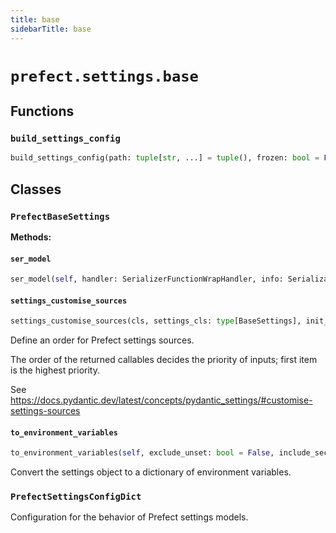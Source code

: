 ```yaml
---
title: base
sidebarTitle: base
---
```


# `prefect.settings.base`

## Functions

### `build_settings_config` <sup><a href="https://github.com/PrefectHQ/prefect/blob/main/src/prefect/settings/base.py#L215" target="_blank"><Icon icon="github" style="width: 14px; height: 14px;" /></a></sup>

```python
build_settings_config(path: tuple[str, ...] = tuple(), frozen: bool = False) -> PrefectSettingsConfigDict
```

## Classes

### `PrefectBaseSettings` <sup><a href="https://github.com/PrefectHQ/prefect/blob/main/src/prefect/settings/base.py#L32" target="_blank"><Icon icon="github" style="width: 14px; height: 14px;" /></a></sup>

**Methods:**

#### `ser_model` <sup><a href="https://github.com/PrefectHQ/prefect/blob/main/src/prefect/settings/base.py#L135" target="_blank"><Icon icon="github" style="width: 14px; height: 14px;" /></a></sup>

```python
ser_model(self, handler: SerializerFunctionWrapHandler, info: SerializationInfo) -> Any
```

#### `settings_customise_sources` <sup><a href="https://github.com/PrefectHQ/prefect/blob/main/src/prefect/settings/base.py#L34" target="_blank"><Icon icon="github" style="width: 14px; height: 14px;" /></a></sup>

```python
settings_customise_sources(cls, settings_cls: type[BaseSettings], init_settings: PydanticBaseSettingsSource, env_settings: PydanticBaseSettingsSource, dotenv_settings: PydanticBaseSettingsSource, file_secret_settings: PydanticBaseSettingsSource) -> tuple[PydanticBaseSettingsSource, ...]
```

Define an order for Prefect settings sources.

The order of the returned callables decides the priority of inputs; first item is the highest priority.

See https://docs.pydantic.dev/latest/concepts/pydantic_settings/#customise-settings-sources


#### `to_environment_variables` <sup><a href="https://github.com/PrefectHQ/prefect/blob/main/src/prefect/settings/base.py#L92" target="_blank"><Icon icon="github" style="width: 14px; height: 14px;" /></a></sup>

```python
to_environment_variables(self, exclude_unset: bool = False, include_secrets: bool = True, include_aliases: bool = False) -> dict[str, str]
```

Convert the settings object to a dictionary of environment variables.


### `PrefectSettingsConfigDict` <sup><a href="https://github.com/PrefectHQ/prefect/blob/main/src/prefect/settings/base.py#L180" target="_blank"><Icon icon="github" style="width: 14px; height: 14px;" /></a></sup>


Configuration for the behavior of Prefect settings models.

